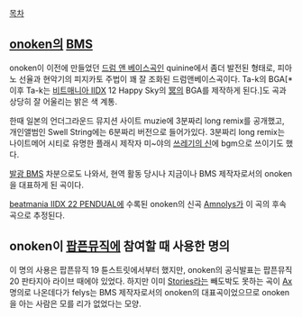 [[목차]]

== [[onoken]]의 [[BMS]] ==
{{{#!html
<iframe width="420" height="315" src="http://www.youtube.com/embed/jdASXH8cDxM" frameborder="0" allowfullscreen></iframe>
}}}

onoken이 이전에 만들었던 [[드럼 앤 베이스]]곡인 quinine에서 좀더 발전된 형태로, 피아노 선율과 현악기의 피지카토 주법이 꽤 잘 조화된 드럼앤베이스곡이다. Ta-k의 BGA[* 이후 Ta-k는 [[비트매니아 IIDX]] 12 Happy Sky의 [[冥]]의 BGA를 제작하게 된다.]도 곡과 상당히 잘 어울리는 밝은 색 계통.

한때 일본의 언더그라운드 뮤지션 사이트 muzie에 3분짜리 long remix를 공개했고, 개인앨범인 Swell String에는 6분짜리 버전으로 들어가있다. 3분짜리 long remix는 나이트메어 시티로 유명한 플래시 제작자 미~야의 [http://www.miyasuke.net/flash/garakuta.html 쓰레기의 신]에 bgm으로 쓰이기도 했다.

[[발광 BMS]] 차분으로도 나와서, 현역 활동 당시나 지금이나 BMS 제작자로서의 onoken을 대표하게 된 곡이다.

[[beatmania IIDX 22 PENDUAL]]에 수록된 onoken의 신곡 [[Amnolys]]가 이 곡의 후속곡으로 추정된다.

== onoken이 [[팝픈뮤직]]에 참여할 때 사용한 명의 ==
이 명의 사용은 팝픈뮤직 19 튠스트릿에서부터 했지만, onoken의 공식발표는 팝픈뮤직 20 판타지아 라이브 때에야 있었다. 하지만 이미 [[Stories]]라는 빼도박도 못하는 곡이 [[Ax]] 명의로 나온데다가 felys는 BMS 제작자로서의 onoken의 대표곡이었으므로 onoken을 아는 사람은 모를 리가 없었다는 모양.
